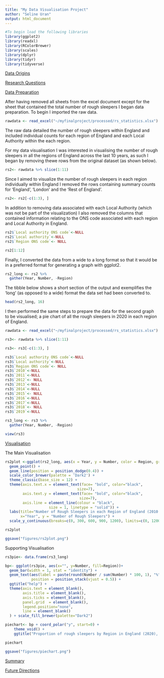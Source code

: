 ```yaml
---
title: "My Data Visualisation Project"
author: "Seline Uran"
output: html_document
---
```

```r
#To begin load the following libraries
library(ggplot2)
library(readxl)
library(RColorBrewer)
library(scales)
library(dplyr)
library(tidyr)
library(tidyverse)
```

<span style="text-decoration:underline">Data Origins</span>

<span style="text-decoration:underline">Research Questions</span>

<span style="text-decoration:underline">Data Preparation</span>

After having removed all sheets from the excel document except for the sheet that contained the total number of rough sleepers I began data preparation. To begin I imported the raw data. 

```r
rawdata <- read_excel("~/myfinalproject/processed/rs_statistics.xlsx")
```

The raw data detailed the number of rough sleepers within England and included individual counts for each region of England and each Local Authority within the each region. 

For my data visualisation I was interested in visualising the number of rough sleepers in all the regions of England across the last 10 years, as such I began by removing thewe rows from the original dataset (as shown below). 

```r
rs2<- rawdata %>% slice(1:11)
```

Since I aimed to visualize the number of rough sleepers in each region individually within England I removed the rows containing summary counts for 'England', 'London' and the 'Rest of England'. 

```r
rs2<- rs2[-c(1:3), ]
```

In addition to removing data associated with each Local Authority (which was not be part of the visualization) I also removed the columns that contained information relating to the ONS code associated with each region and Local Authority in England.

```r
rs2$`Local authority ONS code`<-NULL
rs2$`Local authority`<-NULL
rs2$`Region ONS code`<- NULL

rs2[1:12]
```

Finally, I converted the data from a wide to a long format so that it would be in a preferred format for generating a graph with ggplot2.

```r
rs2_long <- rs2 %>% 
  gather(Year, Number, -Region)
```


The tibble below shows a short section of the output and exemplifies the 'long' (as opposed to a wide) format the data set had been converted to. 

```r
head(rs2_long, 16)
```

I then performed the same steps to prepare the data for the second graph to be visualised; a pie chart of all the rough sleepers in 2020 in each region of England. 

```r
rawdata <- read_excel("~/myfinalproject/processed/rs_statistics.xlsx")

rs3<- rawdata %>% slice(1:11)

rs3<- rs3[-c(1:3), ]

rs3$`Local authority ONS code`<-NULL
rs3$`Local authority`<-NULL
rs3$`Region ONS code`<- NULL
rs3$`2010`<-NULL
rs3$`2011`<-NULL
rs3$`2012`<- NULL
rs3$`2013`<-NULL
rs3$`2014`<-NULL
rs3$`2015`<- NULL
rs3$`2016`<-NULL
rs3$`2017`<-NULL
rs3$`2018`<- NULL
rs3$`2019`<-NULL

rs3_long <- rs3 %>% 
  gather(Year, Number, -Region)

view(rs3)
```


<span style="text-decoration:underline">Visualisation</span> 

The Main Visualisation

```r
rs2plot <-ggplot(rs2_long, aes(x = Year, y = Number, color = Region, group = Region)) +
  geom_point() +
  geom_line(position = position_dodge(0.4)) +
  scale_color_brewer(palette = 'Dark2') +
  theme_classic(base_size = 12) + 
  theme(axis.text.x = element_text(face= "bold", color="black", 
                                 size=7),
        axis.text.y = element_text(face= "bold", color="black", 
                                  size=7),
        axis.line = element_line(colour = "black", 
                    size = 1, linetype = "solid")) +
  labs(title="Number of Rough Sleepers in each Region of England (2010 - 2020",
       x="Year", y = "Number of Rough Sleepers") + 
  scale_y_continuous(breaks=c(0, 300, 600, 900, 1200), limits=c(0, 1200))

rs2plot

ggsave("figures/rs2plot.png")
```


Supporting Visualisation

```r
rs3pie<- data.frame(rs3_long)

bp<- ggplot(rs3pie, aes(x="", y=Number, fill=Region))+
  geom_bar(width = 1, stat = "identity") + 
  geom_text(aes(label = paste(round(Number / sum(Number) * 100, 1), "%"), x = 1.7),
            position = position_stack(vjust = 0.5)) +
  ggtitle("help") +
  theme(axis.text = element_blank(),
        axis.title = element_blank(),
        axis.ticks = element_blank(),
        panel.grid  = element_blank(),
        legend.position="none",
        line = element_blank()
  ) + scale_fill_brewer(palette="Dark2")

piechart<- bp + coord_polar("y", start=0) + 
    theme_void() +
    ggtitle("Proportion of rough sleepers by Region in England (2020), N = 1974")

piechart

ggsave("figures/piechart.png")
```


<span style="text-decoration:underline">Summary</span>


<span style="text-decoration:underline">Future Directions</span>


